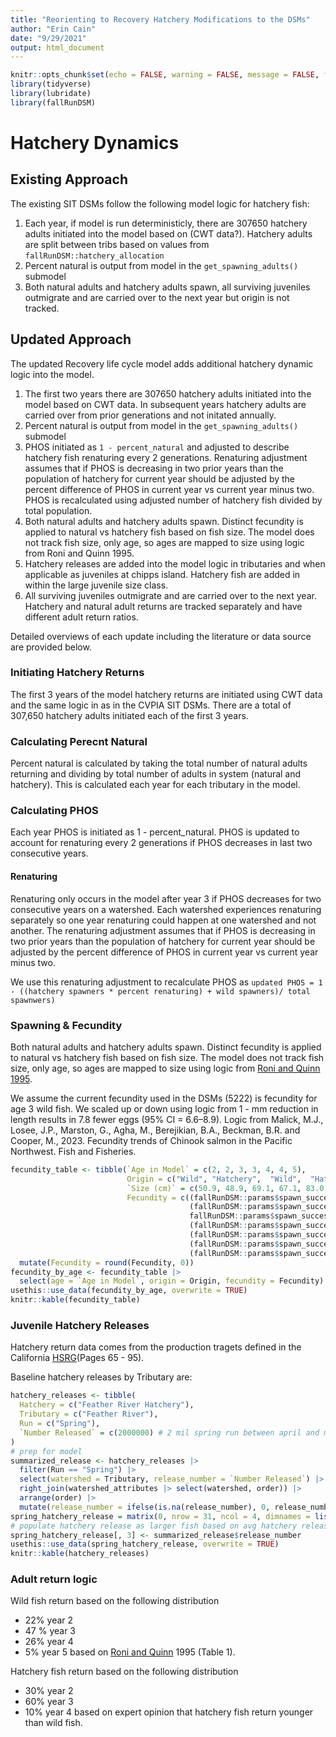 ```yaml
---
title: "Reorienting to Recovery Hatchery Modifications to the DSMs"
author: "Erin Cain"
date: "9/29/2021"
output: html_document    
---
```

  
```r
knitr::opts_chunk$set(echo = FALSE, warning = FALSE, message = FALSE, fig.width=15, fig.height=10)
library(tidyverse)
library(lubridate)
library(fallRunDSM)
```

# Hatchery Dynamics

## Existing Approach

The existing SIT DSMs follow the following model logic for hatchery fish:
  
1)  Each year, if model is run deterministicly, there are 307650 hatchery adults initiated into the model based on (CWT data?). Hatchery adults are split between tribs based on values from `fallRunDSM::hatchery_allocation`
2)  Percent natural is output from model in the `get_spawning_adults()` submodel
3)  Both natural adults and hatchery adults spawn, all surviving juveniles outmigrate and are carried over to the next year but origin is not tracked.

## Updated Approach

The updated Recovery life cycle model adds additional hatchery dynamic logic into the model. 

1) The first two years there are 307650 hatchery adults initiated into the model based on CWT data. In subsequent years hatchery adults are carried over from prior generations and not initated annually. 
2) Percent natural is output from model in the `get_spawning_adults()` submodel\
3) PHOS initiated as `1 - percent_natural` and adjusted to describe hatchery fish renaturing every 2 generations. Renaturing adjustment assumes that if PHOS is decreasing in two prior years than the population of hatchery for current year should be adjusted by the percent difference of PHOS in current year vs current year minus two. PHOS is recalculated using adjusted number of hatchery fish divided by total population. 
4) Both natural adults and hatchery adults spawn. Distinct fecundity is applied to natural vs hatchery fish based on fish size. The model does not track fish size, only age, so ages are mapped to size using logic from Roni and Quinn 1995. 
5) Hatchery releases are added into the model logic in tributaries and when applicable as juveniles at chipps island. Hatchery fish are added in within the large juvenile size class. 
6) All surviving juveniles outmigrate and are carried over to the next year. Hatchery and natural adult returns are tracked separately and have different adult return ratios.

Detailed overviews of each update including the literature or data source are provided below.

### Initiating Hatchery Returns

The first 3 years of the model hatchery returns are initiated using CWT data and the same logic in as in the CVPIA SIT DSMs. There are a total of 307,650 hatchery adults initiated each of the first 3 years.

### Calculating Perecnt Natural
Percent natural is calculated by taking the total number of natural adults returning and dividing by total number of adults in system (natural and hatchery). This is calculated each year for each tributary in the model. 

### Calculating PHOS

Each year PHOS is initiated as 1 - percent_natural. PHOS is updated to account for renaturing every 2 generations if PHOS decreases in last two consecutive years. 

#### Renaturing

Renaturing only occurs in the model after year 3 if PHOS decreases for two consecutive years on a watershed.
Each watershed experiences renaturing separately so one year renaturing could happen at one watershed and not another. 
The renaturing adjustment assumes that if PHOS is decreasing in two prior years than the population of hatchery for current year should be adjusted by the percent difference of PHOS in current year vs current year minus two. 

We use this renaturing adjustment to recalculate PHOS as `updated PHOS = 1 - ((hatchery spawners * percent renaturing) + wild spawners)/ total spawnwers)`

### Spawning & Fecundity 
Both natural adults and hatchery adults spawn. Distinct fecundity is applied to natural vs hatchery fish based on fish size. The model does not track fish size, only age, so ages are mapped to size using logic from [Roni and Quinn 1995](https://reorienting-to-recovery.s3.us-west-1.amazonaws.com/RoniandQuinn1995.pdf). 

We assume the current fecundity used in the DSMs (5222) is fecundity for age 3 wild fish. We scaled up or down using logic from 1 - mm reduction in length results in 7.8 fewer eggs (95% CI = 6.6–8.9). Logic from Malick, M.J., Losee, J.P., Marston, G., Agha, M., Berejikian, B.A., Beckman, B.R. and Cooper, M., 2023. Fecundity trends of Chinook salmon in the Pacific Northwest. Fish and Fisheries.

```r
fecundity_table <- tibble(`Age in Model` = c(2, 2, 3, 3, 4, 4, 5),
                          Origin = c("Wild", "Hatchery",  "Wild",  "Hatchery",  "Wild", "Hatchery", "Wild"), 
                          `Size (cm)` = c(50.9, 48.9, 69.1, 67.1, 83.0, 81.0, 85),
                          Fecundity = c((fallRunDSM::params$spawn_success_fecundity - ((69.1 - 50.9) * 10 * 7.8)), 
                                        (fallRunDSM::params$spawn_success_fecundity - ((69.1 - 48.9) * 10 * 7.8)), 
                                        fallRunDSM::params$spawn_success_fecundity, 
                                        (fallRunDSM::params$spawn_success_fecundity - ((69.1 -  67.1) * 10 * 7.8)), 
                                        (fallRunDSM::params$spawn_success_fecundity - ((69.1 - 83.0) * 10 * 7.8)),
                                        (fallRunDSM::params$spawn_success_fecundity - ((69.1 - 81.0) * 10 * 7.8)),
                                        (fallRunDSM::params$spawn_success_fecundity - ((69.1 - 85) * 10 * 7.8)))) |> 
  mutate(Fecundity = round(Fecundity, 0))
fecundity_by_age <- fecundity_table |> 
  select(age = `Age in Model`, origin = Origin, fecundity = Fecundity) 
usethis::use_data(fecundity_by_age, overwrite = TRUE)
knitr::kable(fecundity_table)
```



### Juvenile Hatchery Releases

Hatchery return data comes from the production tragets defined in the California [HSRG](California HSRG: https://swfsc-publications.fisheries.noaa.gov/publications/CR/2012/2012California.pdf)(Pages 65 - 95).

Baseline hatchery releases by Tributary are: 
  
```r
hatchery_releases <- tibble(
  Hatchery = c("Feather River Hatchery"),
  Tributary = c("Feather River"),
  Run = c("Spring"),
  `Number Released` = c(2000000) # 2 mil spring run between april and may
)
# prep for model 
summarized_release <- hatchery_releases |>
  filter(Run == "Spring") |> 
  select(watershed = Tributary, release_number = `Number Released`) |> 
  right_join(watershed_attributes |> select(watershed, order)) |>
  arrange(order) |>
  mutate(release_number = ifelse(is.na(release_number), 0, release_number)) 
spring_hatchery_release = matrix(0, nrow = 31, ncol = 4, dimnames = list(fallRunDSM::watershed_labels, c("s", "m", "l", "xl")))
# populate hatchery release as larger fish based on avg hatchery release data
spring_hatchery_release[, 3] <- summarized_release$release_number
usethis::use_data(spring_hatchery_release, overwrite = TRUE)
knitr::kable(hatchery_releases)
```

### Adult return logic

Wild fish return based on the following distribution 

- 22% year 2
- 47 % year 3
- 26% year 4
- 5% year 5
based on [Roni and Quinn](https://reorienting-to-recovery.s3.us-west-1.amazonaws.com/RoniandQuinn1995.pdf) 1995 (Table 1). 

Hatchery fish return based on the following distribution 

- 30% year 2
- 60% year 3
- 10% year 4
based on expert opinion that hatchery fish return younger than wild fish. 